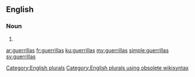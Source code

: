 ==English==

===Noun===
{{head|en}}

# {{plural of|guerrilla}}

[[Category:English plurals]][[Category:English plurals using obsolete wikisyntax]]

[[ar:guerrillas]]
[[fr:guerrillas]]
[[ku:guerrillas]]
[[my:guerrillas]]
[[simple:guerrillas]]
[[sv:guerrillas]]